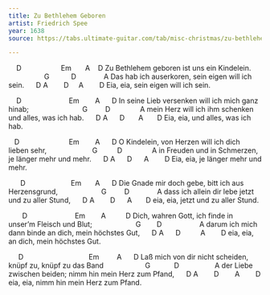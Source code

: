 ```yaml
---
title: Zu Bethlehem Geboren
artist: Friedrich Spee 
year: 1638
source: https://tabs.ultimate-guitar.com/tab/misc-christmas/zu-bethlehem-geboren-chords-2256489

---
```


    D                    Em       A    D
Zu Bethlehem geboren ist uns ein Kindelein.
                  G           D              A
Das hab ich auserkoren, sein eigen will ich sein.
     D A        D     A        D
Eia, eia, sein eigen will ich sein.

    D                        Em        A      D
In seine Lieb versenken will ich mich ganz hinab;
                          G         D               A
mein Herz will ich ihm schenken und alles, was ich hab.
     D A      D       A       D
Eia, eia, und alles, was ich hab.

   D                         Em        A      D
O Kindelein, von Herzen will ich dich lieben sehr,
                      G          D               A
in Freuden und in Schmerzen, je länger mehr und mehr.
     D A      D      A        D
Eia, eia, je länger mehr und mehr.
 
      D                       Em       A      D
Die Gnade mir doch gebe, bitt ich aus Herzensgrund,
                     G         D              A
dass ich allein dir lebe jetzt und zu aller Stund,
     D A        D      A       D
eia, eia, jetzt und zu aller Stund.

       D                        Em        A          D
Dich, wahren Gott, ich finde in unser’m Fleisch und Blut;
                     G        D                   A
darum ich mich dann binde an dich, mein höchstes Gut,
     D A      D          A        D
eia, eia, an dich, mein höchstes Gut.

     D                                 Em         A      D
Laß mich von dir nicht scheiden, knüpf zu, knüpf zu das Band
                    G            D                  A
der Liebe zwischen beiden; nimm hin mein Herz zum Pfand,
     D A        D        A        D
eia, eia, nimm hin mein Herz zum Pfand.